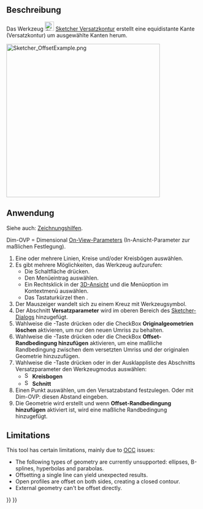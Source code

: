 <languages/>

{{Docnav/de
|[[Sketcher_Scale/de|Skalieren]]
|[[Sketcher_Symmetry/de|Symmetrie]]
|[[Sketcher_Workbench/de|Sketcher]]
|IconL=Sketcher_Scale.svg‎
|IconR=Sketcher_Symmetry.svg‎
|IconC=Workbench_Sketcher.svg
}}

{{GuiCommand/de
|Name=Sketcher Offset
|Name/de=Sketcher Versatzkontur
|MenuLocation=Skizze → Sketcher-Werkzeuge → Versatzkontur
|Workbenches=[[Sketcher_Workbench/de|Sketcher]]
|Shortcut={{KEY|Z}} {{KEY|T}}
|Version=1.0
|SeeAlso=
}}

<span id="Description"></span>
==Beschreibung==

Das Werkzeug [[Image:Sketcher_Offset.svg|24px]] [[Sketcher_Offset/de|Sketcher Versatzkontur]] erstellt eine equidistante Kante (Versatzkontur) um ausgewählte Kanten herum.

[[Image:Sketcher_OffsetExample.png‎|400px]]
{{Caption|Equidistante Kanten um eine geschlossene (O) und eine offene (U) Hilfs-Polylinie}}

<span id="Usage"></span>
==Anwendung==

Siehe auch: [[Sketcher_Workbench/de#Zeichnungshilfen|Zeichnungshilfen]].

Dim-OVP = Dimensional [[Sketcher_Preferences/de#Allgemein|On-View-Parameters]] (In-Ansicht-Parameter zur maßlichen Festlegung).

# Eine oder mehrere Linien, Kreise und/oder Kreisbögen auswählen.
# Es gibt mehrere Möglichkeiten, das Werkzeug aufzurufen:
#* Die Schaltfläche {{Button|[[Image:Sketcher_Offset.svg|16px]] [[Sketcher_Offset/de|Versatzkontur]]}} drücken.
#* Den Menüeintrag {{MenuCommand|Skizze → Sketcher Werkzeuge → [[Image:Sketcher_Offset.svg|16px]] Versatzkontur}} auswählen.
#* Ein Rechtsklick in der [[3D_view/de|3D-Ansicht]] und die Menüoption {{MenuCommand|[[Image:Sketcher_Offset.svg|16px]] Versatzkontur}} im Kontextmenü auswählen.
#* Das Tastaturkürzel {{KEY|Z}} then {{KEY|T}}.
# Der Mauszeiger wandelt sich zu einem Kreuz mit Werkzeugsymbol.
# Der Abschnitt '''Versatzparameter''' wird im oberen Bereich des [[Sketcher_Dialog/de|Sketcher-Dialogs]] hinzugefügt.
# Wahlweise die {{KEY|U}}-Taste drücken oder die CheckBox '''Originalgeometrien löschen''' aktivieren, um nur den neuen Umriss zu behalten.
# Wahlweise die {{KEY|J}}-Taste drücken oder die CheckBox '''Offset-Randbedingung hinzufügen''' aktivieren, um eine maßliche Randbedingung zwischen dem versetzten Umriss und der originalen Geometrie hinzuzufügen.
# Wahlweise die {{KEY|M}}-Taste drücken oder in der Ausklappliste des Abschnitts Versatzparameter den Werkzeugmodus auswählen:
#* [[Image:Sketcher_OffsetArc.svg|16px]] '''Kreisbogen'''
#* [[Image:Sketcher_OffsetIntersection.svg|16px]] '''Schnitt'''
# Einen Punkt auswählen, um den Versatzabstand festzulegen. Oder mit Dim-OVP: diesen Abstand eingeben.
# Die Geometrie wird erstellt und wenn '''Offset-Randbedingung hinzufügen''' aktiviert ist, wird eine maßliche Randbedingung hinzugefügt.

<div lang="en" dir="ltr" class="mw-content-ltr">
==Limitations==
</div>

<div lang="en" dir="ltr" class="mw-content-ltr">
This tool has certain limitations, mainly due to [[OpenCASCADE|OCC]] issues:
* The following types of geometry are currently unsupported: ellipses, B-splines, hyperbolas and parabolas.
* Offsetting a single line can yield unexpected results.
* Open profiles are offset on both sides, creating a closed contour.
* External geometry can't be offset directly.
</div>


{{Docnav/de
|[[Sketcher_Scale/de|Skalieren]]
|[[Sketcher_Symmetry/de|Symmetrie]]
|[[Sketcher_Workbench/de|Sketcher]]
|IconL=Sketcher_Scale.svg‎
|IconR=Sketcher_Symmetry.svg‎
|IconC=Workbench_Sketcher.svg
}}

{{Sketcher_Tools_navi{{#translation:}}}}
{{Userdocnavi{{#translation:}}}}
